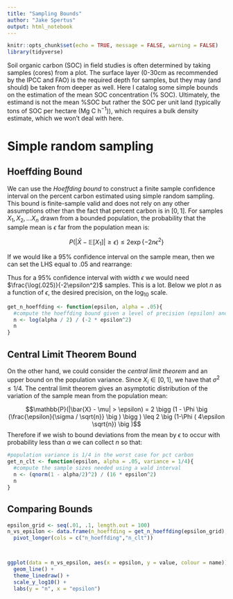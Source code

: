 ```yaml
---
title: "Sampling Bounds"
author: "Jake Spertus"
output: html_notebook
---
```

```r
knitr::opts_chunk$set(echo = TRUE, message = FALSE, warning = FALSE)
library(tidyverse)
```


Soil organic carbon (SOC) in field studies is often determined by taking samples (cores) from a plot. The surface layer (0-30cm as recommended by the IPCC and FAO) is the required depth for samples, but they may (and should) be taken from deeper as well. Here I catalog some simple bounds on the estimation of the mean SOC concentration (% SOC). Ultimately, the estimand is not the mean %SOC but rather the SOC per unit land (typically tons of SOC per hectare (Mg C h$^{-1}$)), which requires a bulk density estimate, which we won't deal with here.

# Simple random sampling

## Hoeffding Bound


We can use the *Hoeffding bound* to construct a finite sample confidence interval on the percent carbon estimated using simple random sampling. This bound is finite-sample valid and does not rely on any other assumptions other than the fact that percent carbon is in $[0,1]$. For samples $X_1, X_2, ... X_n$ drawn from a bounded population, the probability that the sample mean is $\epsilon$ far from the population mean is:

$$P(|\bar{X} - \mathbb{E}[X_1]| \geq \epsilon) \leq 2\exp\{-2 n \epsilon^2\} $$

If we would like a 95% confidence interval on the sample mean, then we can set the LHS equal to .05 and rearrange:

\begin{align}
.05 &\leq 2 \exp\{- 2 n \epsilon^2\}\\ 
\log(.025) &\leq -2 n \epsilon^2\\
\frac{\log(.025)}{-2\epsilon^2} &\leq n
\end{align}

Thus for a 95\% confidence interval with width $\epsilon$ we would need $\frac{\log(.025)}{-2\epsilon^2}$ samples. This is a lot. Below we plot $n$ as a function of $\epsilon$, the desired precision, on the $\log_{10}$ scale.



```r
get_n_hoeffding <- function(epsilon, alpha = .05){
  #compute the hoeffding bound given a level of precision (epsilon) and a level of desired confidence (alpha)
  n <- log(alpha / 2) / (-2 * epsilon^2) 
  n
}
```





## Central Limit Theorem Bound

On the other hand, we could consider the *central limit theorem* and an upper bound on the population variance. Since $X_i \in [0,1]$, we have that $\sigma^2 \leq 1/4$. The central limit theorem gives an asymptotic distribution of the variation of the sample mean from the population mean:

$$\mathbb{P}(|\bar{X} - \mu| > \epsilon) = 2 \bigg (1 - \Phi \big (\frac{\epsilon}{\sigma / \sqrt{n}} \big ) \bigg ) \leq 2 \big (1-\Phi ( 4\epsilon \sqrt{n}) \big )$$
Therefore if we wish to bound deviations from the mean by $\epsilon$ to occur with probability less than $\alpha$ we can collect $n$ so that:

\begin{align}
2(1 - \Phi(4 \epsilon \sqrt{n})) &\leq \alpha\\
&\implies \\
\Phi(4 \epsilon \sqrt{n}) \geq 1 - \alpha/2\\
&\implies\\
n \geq \frac{\Phi^{-1}(1-\alpha/2)^2}{16 \epsilon^2}
\end{align}

```r
#population variance is 1/4 in the worst case for pct carbon
get_n_clt <- function(epsilon, alpha = .05, variance = 1/4){
  #compute the sample sizes needed using a wald interval
  n <- (qnorm(1 - alpha/2)^2) / (16 * epsilon^2)
  n
}
```


## Comparing Bounds

```r
epsilon_grid <- seq(.01, .1, length.out = 100)
n_vs_epsilon <- data.frame(n_hoeffding = get_n_hoeffding(epsilon_grid), n_clt = get_n_clt(epsilon_grid), epsilon = epsilon_grid) %>%
  pivot_longer(cols = c("n_hoeffding","n_clt"))



ggplot(data = n_vs_epsilon, aes(x = epsilon, y = value, colour = name)) +
  geom_line() +
  theme_linedraw() +
  scale_y_log10() +
  labs(y = "n", x = "epsilon")
```
